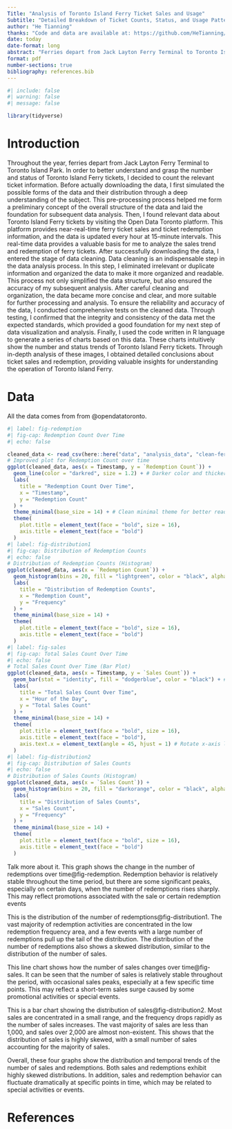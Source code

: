 ```yaml
---
Title: "Analysis of Toronto Island Ferry Ticket Sales and Usage"
Subtitle: "Detailed Breakdown of Ticket Counts, Status, and Usage Patterns"
author: "He Tianning"
thanks: "Code and data are available at: https://github.com/HeTianning/Toronto-Island-Ferry-Ticket.git"
date: today
date-format: long
abstract: "Ferries depart from Jack Layton Ferry Terminal to Toronto Island Park throughout the year. I found some relevant data from Open Data Toronto to count the number and status of Toronto Island ferry tickets. This dataset provides near real-time information about ferry ticket sales and ticket redemption. Counts are provided in 15-minute intervals and updated every hour."
format: pdf
number-sections: true
bibliography: references.bib
---
```


```r
#| include: false
#| warning: false
#| message: false

library(tidyverse)
```


# Introduction

Throughout the year, ferries depart from Jack Layton Ferry Terminal to Toronto Island Park. In order to better understand and grasp the number and status of Toronto Island Ferry tickets, I decided to count the relevant ticket information. Before actually downloading the data, I first simulated the possible forms of the data and their distribution through a deep understanding of the subject. This pre-processing process helped me form a preliminary concept of the overall structure of the data and laid the foundation for subsequent data analysis.
Then, I found relevant data about Toronto Island Ferry tickets by visiting the Open Data Toronto platform. This platform provides near-real-time ferry ticket sales and ticket redemption information, and the data is updated every hour at 15-minute intervals. This real-time data provides a valuable basis for me to analyze the sales trend and redemption of ferry tickets. After successfully downloading the data, I entered the stage of data cleaning.
Data cleaning is an indispensable step in the data analysis process. In this step, I eliminated irrelevant or duplicate information and organized the data to make it more organized and readable. This process not only simplified the data structure, but also ensured the accuracy of my subsequent analysis. After careful cleaning and organization, the data became more concise and clear, and more suitable for further processing and analysis.
To ensure the reliability and accuracy of the data, I conducted comprehensive tests on the cleaned data. Through testing, I confirmed that the integrity and consistency of the data met the expected standards, which provided a good foundation for my next step of data visualization and analysis.
Finally, I used the code written in R language to generate a series of charts based on this data. These charts intuitively show the number and status trends of Toronto Island Ferry tickets. Through in-depth analysis of these images, I obtained detailed conclusions about ticket sales and redemption, providing valuable insights for understanding the operation of Toronto Island Ferry.



# Data {#sec-data}
All the data comes from from @opendatatoronto.



```r
#| label: fig-redemption
#| fig-cap: Redemption Count Over Time
#| echo: false

cleaned_data <- read_csv(here::here("data", "analysis_data", "clean-ferry-ticket-counts.csv"))
# Improved plot for Redemption Count over time
ggplot(cleaned_data, aes(x = Timestamp, y = `Redemption Count`)) +
  geom_line(color = "darkred", size = 1.2) + # Darker color and thicker line for clarity
  labs(
    title = "Redemption Count Over Time",
    x = "Timestamp",
    y = "Redemption Count"
  ) +
  theme_minimal(base_size = 14) + # Clean minimal theme for better readability
  theme(
    plot.title = element_text(face = "bold", size = 16),
    axis.title = element_text(face = "bold")
  )
#| label: fig-distribution1
#| fig-cap: Distribution of Redemption Counts
#| echo: false
# Distribution of Redemption Counts (Histogram)
ggplot(cleaned_data, aes(x = `Redemption Count`)) +
  geom_histogram(bins = 20, fill = "lightgreen", color = "black", alpha = 0.7) + # Clear color contrast with outline
  labs(
    title = "Distribution of Redemption Counts",
    x = "Redemption Count",
    y = "Frequency"
  ) +
  theme_minimal(base_size = 14) +
  theme(
    plot.title = element_text(face = "bold", size = 16),
    axis.title = element_text(face = "bold")
  )
#| label: fig-sales
#| fig-cap: Total Sales Count Over Time
#| echo: false
# Total Sales Count Over Time (Bar Plot)
ggplot(cleaned_data, aes(x = Timestamp, y = `Sales Count`)) +
  geom_bar(stat = "identity", fill = "dodgerblue", color = "black") + # Strong color and outline for better visibility
  labs(
    title = "Total Sales Count Over Time",
    x = "Hour of the Day",
    y = "Total Sales Count"
  ) +
  theme_minimal(base_size = 14) +
  theme(
    plot.title = element_text(face = "bold", size = 16),
    axis.title = element_text(face = "bold"),
    axis.text.x = element_text(angle = 45, hjust = 1) # Rotate x-axis labels for better readability
  )
#| label: fig-distribution2
#| fig-cap: Distribution of Sales Counts
#| echo: false
# Distribution of Sales Counts (Histogram)
ggplot(cleaned_data, aes(x = `Sales Count`)) +
  geom_histogram(bins = 20, fill = "darkorange", color = "black", alpha = 0.7) + # Use darker color for emphasis
  labs(
    title = "Distribution of Sales Counts",
    x = "Sales Count",
    y = "Frequency"
  ) +
  theme_minimal(base_size = 14) +
  theme(
    plot.title = element_text(face = "bold", size = 16),
    axis.title = element_text(face = "bold")
  )
```

Talk more about it.
This graph shows the change in the number of redemptions over time@fig-redemption. Redemption behavior is relatively stable throughout the time period, but there are some significant peaks, especially on certain days, when the number of redemptions rises sharply. This may reflect promotions associated with the sale or certain redemption events

This is the distribution of the number of redemptions@fig-distribution1. The vast majority of redemption activities are concentrated in the low redemption frequency area, and a few events with a large number of redemptions pull up the tail of the distribution. The distribution of the number of redemptions also shows a skewed distribution, similar to the distribution of the number of sales.

This line chart shows how the number of sales changes over time@fig-sales. It can be seen that the number of sales is relatively stable throughout the period, with occasional sales peaks, especially at a few specific time points. This may reflect a short-term sales surge caused by some promotional activities or special events.

This is a bar chart showing the distribution of sales@fig-distribution2. Most sales are concentrated in a small range, and the frequency drops rapidly as the number of sales increases. The vast majority of sales are less than 1,000, and sales over 2,000 are almost non-existent. This shows that the distribution of sales is highly skewed, with a small number of sales accounting for the majority of sales.

Overall, these four graphs show the distribution and temporal trends of the number of sales and redemptions. Both sales and redemptions exhibit highly skewed distributions. In addition, sales and redemption behavior can fluctuate dramatically at specific points in time, which may be related to special activities or events.

\newpage


# References


